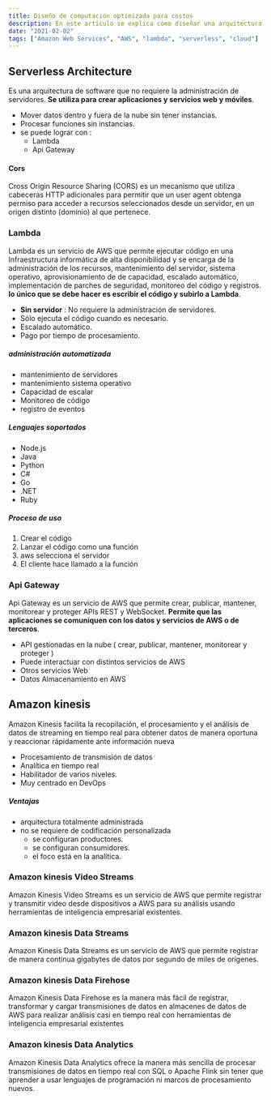 ```yaml
---
title: Diseño de computación optimizada para costos
description: En este artículo se explica cómo diseñar una arquitectura de computación optimizada para costos en AWS.
date: "2021-02-02"
tags: ["Amazon Web Services", "AWS", "lambda", "serverless", "cloud"]
---
```


## Serverless Architecture

Es una arquitectura de software que no requiere la administración de servidores. **Se utiliza para crear aplicaciones y servicios web y móviles**.

- Mover datos dentro y fuera de la nube sin tener instancias.
- Procesar funciones sin instancias.
- se puede lograr con :
  - Lambda
  - Api Gateway

#### Cors

Cross Origin Resource Sharing (CORS) es un mecanismo que utiliza cabeceras HTTP adicionales para permitir que un user agent obtenga permiso para acceder a recursos seleccionados desde un servidor, en un origen distinto (dominio) al que pertenece.

### Lambda

Lambda es un servicio de AWS que permite ejecutar código en una Infraestructura informática de alta disponibilidad y se encarga de la administración de los recursos, mantenimiento del servidor, sistema operativo, aprovisionamiento de de capacidad, escalado automático, implementación de parches de seguridad, monitoreo del código y registros. **lo único que se debe hacer es escribir el código y subirlo a Lambda**.

- **Sin servidor** : No requiere la administración de servidores.
- Sólo ejecuta el código cuando es necesario.
- Escalado automático.
- Pago por tiempo de procesamiento.

##### administración automatizada

- mantenimiento de servidores
- mantenimiento sistema operativo
- Capacidad de escalar
- Monitoreo de código
- registro de eventos

##### Lenguajes soportados

- Node.js
- Java
- Python
- C#
- Go
- .NET
- Ruby

##### Proceso de uso

1. Crear el código
2. Lanzar el código como una función
3. aws selecciona el servidor
4. El cliente hace llamado a la función

### Api Gateway

Api Gateway es un servicio de AWS que permite crear, publicar, mantener, monitorear y proteger APIs REST y WebSocket. **Permite que las aplicaciones se comuniquen con los datos y servicios de AWS o de terceros**.

- API gestionadas en la nube ( crear, publicar, mantener, monitorear y proteger )
- Puede interactuar con distintos servicios de AWS
- Otros servicios Web
- Datos Almacenamiento en AWS

## Amazon kinesis

Amazon Kinesis facilita la recopilación, el procesamiento y el análisis de datos de streaming en tiempo real para obtener datos de manera oportuna y reaccionar rápidamente ante información nueva

- Procesamiento de transmisión de datos
- Analítica en tiempo real
- Habilitador de varios niveles.
- Muy centrado en DevOps

##### Ventajas

- arquitectura totalmente administrada
- no se requiere de codificación personalizada
  - se configuran productores.
  - se configuran consumidores.
  - el foco está en la analítica.

### Amazon kinesis Video Streams

Amazon Kinesis Video Streams es un servicio de AWS que permite registrar y transmitir video desde dispositivos a AWS para su análisis usando herramientas de inteligencia empresarial existentes.

### Amazon kinesis Data Streams

Amazon Kinesis Data Streams es un servicio de AWS que permite registrar de manera continua gigabytes de datos por segundo de miles de orígenes.

### Amazon kinesis Data Firehose

Amazon Kinesis Data Firehose es la manera más fácil de registrar, transformar y cargar transmisiones de datos en almacenes de datos de AWS para realizar análisis casi en tiempo real con herramientas de inteligencia empresarial existentes

### Amazon kinesis Data Analytics

Amazon Kinesis Data Analytics ofrece la manera más sencilla de procesar transmisiones de datos en tiempo real con SQL o Apache Flink sin tener que aprender a usar lenguajes de programación ni marcos de procesamiento nuevos.
